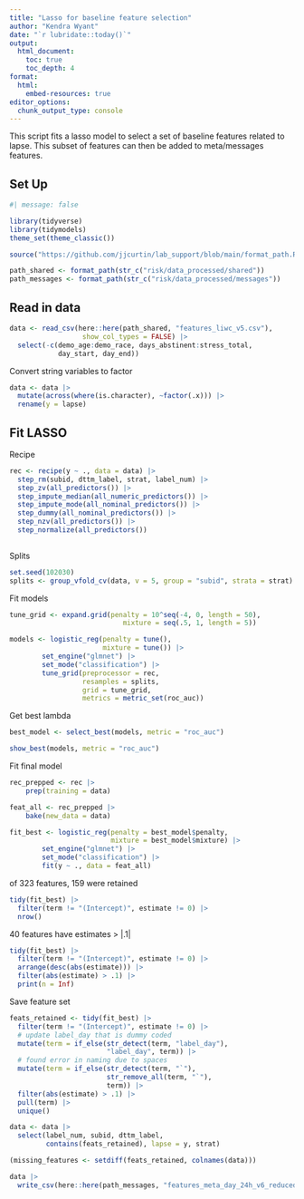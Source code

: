 ```yaml
---
title: "Lasso for baseline feature selection"
author: "Kendra Wyant"
date: "`r lubridate::today()`"
output: 
  html_document:
    toc: true 
    toc_depth: 4
format:
  html:
    embed-resources: true
editor_options: 
  chunk_output_type: console
---
```


This script fits a lasso model to select a set of baseline features related to lapse. This subset of features can then be added to meta/messages features.

## Set Up


```r
#| message: false

library(tidyverse)
library(tidymodels)
theme_set(theme_classic()) 

source("https://github.com/jjcurtin/lab_support/blob/main/format_path.R?raw=true")

path_shared <- format_path(str_c("risk/data_processed/shared"))
path_messages <- format_path(str_c("risk/data_processed/messages")) 
```

## Read in data
```r
data <- read_csv(here::here(path_shared, "features_liwc_v5.csv"),
                  show_col_types = FALSE) |> 
  select(-c(demo_age:demo_race, days_abstinent:stress_total, 
            day_start, day_end))
```


Convert string variables to factor
```r
data <- data |> 
  mutate(across(where(is.character), ~factor(.x))) |> 
  rename(y = lapse)
```



## Fit LASSO

Recipe
```r
rec <- recipe(y ~ ., data = data) |> 
  step_rm(subid, dttm_label, strat, label_num) |> 
  step_zv(all_predictors()) |> 
  step_impute_median(all_numeric_predictors()) |> 
  step_impute_mode(all_nominal_predictors()) |> 
  step_dummy(all_nominal_predictors()) |> 
  step_nzv(all_predictors()) |> 
  step_normalize(all_predictors())
   
```

Splits
```r
set.seed(102030)
splits <- group_vfold_cv(data, v = 5, group = "subid", strata = strat)
```

Fit models
```r
tune_grid <- expand.grid(penalty = 10^seq(-4, 0, length = 50),
                            mixture = seq(.5, 1, length = 5))

models <- logistic_reg(penalty = tune(),
                       mixture = tune()) |> 
        set_engine("glmnet") |> 
        set_mode("classification") |> 
        tune_grid(preprocessor = rec,
                  resamples = splits,
                  grid = tune_grid,
                  metrics = metric_set(roc_auc))
```

Get best lambda
```r
best_model <- select_best(models, metric = "roc_auc")

show_best(models, metric = "roc_auc")
```

Fit final model 
```r
rec_prepped <- rec |> 
    prep(training = data)

feat_all <- rec_prepped |> 
    bake(new_data = data)

fit_best <- logistic_reg(penalty = best_model$penalty,
                         mixture = best_model$mixture) |> 
        set_engine("glmnet") |> 
        set_mode("classification") |> 
        fit(y ~ ., data = feat_all)
```

of 323 features, 159 were retained
```r
tidy(fit_best) |> 
  filter(term != "(Intercept)", estimate != 0) |> 
  nrow()
```
 
40 features have estimates > |.1|

```r
tidy(fit_best) |> 
  filter(term != "(Intercept)", estimate != 0) |> 
  arrange(desc(abs(estimate))) |> 
  filter(abs(estimate) > .1) |> 
  print(n = Inf)
```


Save feature set
```r
feats_retained <- tidy(fit_best) |> 
  filter(term != "(Intercept)", estimate != 0) |> 
  # update label_day that is dummy coded
  mutate(term = if_else(str_detect(term, "label_day"), 
                        "label_day", term)) |> 
  # found error in naming due to spaces
  mutate(term = if_else(str_detect(term, "`"), 
                        str_remove_all(term, "`"),
                        term)) |> 
  filter(abs(estimate) > .1) |> 
  pull(term) |> 
  unique()

data <- data |> 
  select(label_num, subid, dttm_label, 
         contains(feats_retained), lapse = y, strat) 

(missing_features <- setdiff(feats_retained, colnames(data)))
```

```r
data |> 
  write_csv(here::here(path_messages, "features_meta_day_24h_v6_reduced_40.csv"))
```

